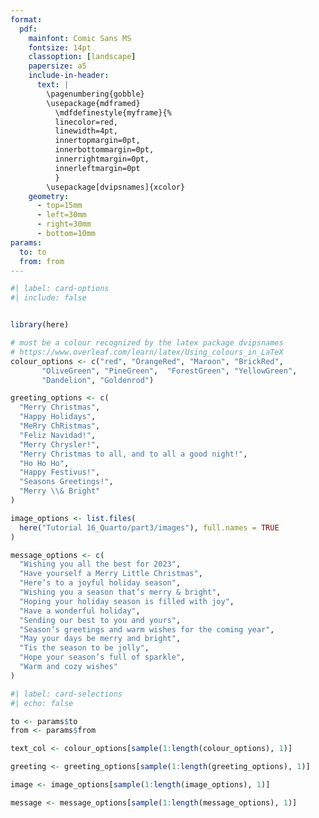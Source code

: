 ```yaml
---
format: 
  pdf:
    mainfont: Comic Sans MS
    fontsize: 14pt
    classoption: [landscape]
    papersize: a5
    include-in-header: 
      text: |
        \pagenumbering{gobble}
        \usepackage{mdframed}
          \mdfdefinestyle{myframe}{%
          linecolor=red,
          linewidth=4pt,
          innertopmargin=0pt,
          innerbottommargin=0pt,
          innerrightmargin=0pt,
          innerleftmargin=0pt
          }
        \usepackage[dvipsnames]{xcolor}
    geometry:
      - top=15mm
      - left=30mm
      - right=30mm
      - bottom=10mm
params:
  to: to
  from: from
---
```


```r
#| label: card-options
#| include: false


library(here)

# must be a colour recognized by the latex package dvipsnames
# https://www.overleaf.com/learn/latex/Using_colours_in_LaTeX
colour_options <- c("red", "OrangeRed", "Maroon", "BrickRed",
       "OliveGreen", "PineGreen",  "ForestGreen", "YellowGreen",
       "Dandelion", "Goldenrod")

greeting_options <- c(
  "Merry Christmas",
  "Happy Holidays",
  "MeRry ChRistmas",
  "Feliz Navidad!",
  "Merry Chrysler!",
  "Merry Christmas to all, and to all a good night!",
  "Ho Ho Ho",
  "Happy Festivus!",
  "Seasons Greetings!",
  "Merry \\& Bright"
)

image_options <- list.files(
  here("Tutorial 16_Quarto/part3/images"), full.names = TRUE
)

message_options <- c(
  "Wishing you all the best for 2023",
  "Have yourself a Merry Little Christmas",
  "Here’s to a joyful holiday season",
  "Wishing you a season that’s merry & bright",
  "Hoping your holiday season is filled with joy",
  "Have a wonderful holiday",
  "Sending our best to you and yours",
  "Season’s greetings and warm wishes for the coming year",
  "May your days be merry and bright",
  "Tis the season to be jolly",
  "Hope your season’s full of sparkle",
  "Warm and cozy wishes"
)

```


```r
#| label: card-selections
#| echo: false

to <- params$to
from <- params$from

text_col <- colour_options[sample(1:length(colour_options), 1)]

greeting <- greeting_options[sample(1:length(greeting_options), 1)]

image <- image_options[sample(1:length(image_options), 1)]

message <- message_options[sample(1:length(message_options), 1)]

```

\centerline{\textcolor{`r text_col`}{`r greeting`}}

```{=tex}

\newcommand\header[1]{
  \newlength{\headerwidth}
  \setlength{\headerwidth}{\widthof{#1}}
  \addtolength{\headerwidth}{8pt}
  \begin{mdframed}[style=myframe, nobreak=true, align=center, userdefinedwidth=\headerwidth]#1
  
  \end{mdframed}
}

\header{\includegraphics[width=15cm, height=8.25cm]{`r image`}}
```

\centerline{\textcolor{`r text_col`}{To: `r to`}}

\centerline{\textcolor{`r text_col`}{From: `r from`}}

\centerline{\textcolor{`r text_col`}{`r message`}}
